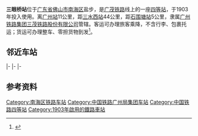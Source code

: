 {{for|武汉地铁车站|三眼桥站 (武汉地铁)}}
{{NoteTA
|G1 = Unit
|G2 = Transport
}}
{{Infobox station
|name = 三眼桥站
|image = CRH2A-2460 at Foshan Yanbu 201901.jpg
|caption =
|eng_name = Sanyanqiao Railway Station
|code = 24017<ref>{{cite book|title=中华人民共和国铁路车站代码（GB/T 10302-2010）|publisher=中国标准出版社|year=2010|isbn=155066140495|ignore-isbn-error=true|pages=30}}</ref>
|commercial_code = SQQ
|pinyin_code =
|type = 客运、货运
|country = {{PRC}}
|borough = [[广东省|广东省]][[佛山市|佛山市]][[南海区|南海区]]
|address = 鹽步
|coordinates = {{coord|23|6|9|N|113|10|51|E|display=inline,title}}
|symbol_right = {{rint|cn|rail}} 
|owned = [[广州铁路集团|广州铁路集团]]
|status = 使用中
|lines = [[广茂铁路|广茂铁路]]、[[南广铁路|南广铁路]]
|classification = [[四等站_(中国大陆)|四等站]]
|platform =
|route_map = {{Routemap|inline=yes|legend=no|map={{三眼桥站RDT}}}}
}}

'''三眼桥站'''位于[[广东省|广东省]][[佛山市|佛山市]][[南海区|南海区]]盐步，是[[广茂铁路|广茂铁路]]线上的一座[[四等站|四等站]]，于1903年投入使用。离[[广州站|广州站]]11公里，距[[三水西站|三水西站]]44公里，距[[石围塘站|石围塘站]]5公里，隶属[[广州铁路集团|广州铁路集团]][[三茂铁路股份有限公司|三茂铁路股份有限公司]]管辖。客运可办理旅客乘降，不含行李、包裹托运；货运可办理整车、零担货物到发<ref>{{Cite book|author1 =孙本祥|year=2003年|title=《中国铁路站名词典》|publisher=中国铁道出版社|isbn=7-113-03941-3}}</ref>。

==邻近车站==
{{start rail box|[[File:China_Railways.svg|16px]] [[中国铁路|中国铁路]]}}
{{s-inop|[[广州西站|广州西站]]|{{站|广州}}方向}}
{{s-line|[[广茂铁路|广茂铁路]]<br />← 8km 三眼桥站 6km →}}
{{s-inop|[[奇槎站|奇槎站]]|{{站|茂名}}方向|rows=2}}
|-
{{s-inop|[[石围塘站|石围塘站]]|老线起点}}
{{s-line|[[广茂铁路|广茂铁路]]<br />← 5km 三眼桥站 6km →}}
|-
{{s-inop|[[佛山西站|佛山西站]]|南广线{{站|南宁}}方向<br />贵广线{{站|贵阳北}}方向|rows=2}}
{{s-line|[[南广铁路|南广铁路]]<br />← 16km 三眼桥站 16km →}}
{{s-inop|[[广州南站|广州南站]]|本线终点|rows=2}}
|-
{{s-line|[[贵广客运专线|贵广客运专线]]<br />← 16km 三眼桥站 16km →}}
{{end box}}

==参考资料==
{{reflist}}

{{广茂铁路}}
{{广湛客运专线}}
{{广佛肇城际轨道交通}}
{{China-rail-stub}}

[[Category:南海区铁路车站|Category:南海区铁路车站]]
[[Category:中国铁路广州局集团车站|Category:中国铁路广州局集团车站]]
[[Category:中国铁路四等站|Category:中国铁路四等站]]
[[Category:1903年啟用的鐵路車站|Category:1903年啟用的鐵路車站]]